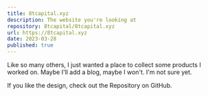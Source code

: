 ```yaml
---
title: 8tcapital.xyz
description: The website you're looking at
repository: 8tcapital/8tcapital.xyz
url: https://8tcapital.xyz
date: 2023-03-28
published: true
---
```



Like so many others, I just wanted a place to collect some products I worked on. Maybe I'll add a blog, maybe I won't. I'm not sure yet.

If you like the design, check out the Repository on GitHub.

